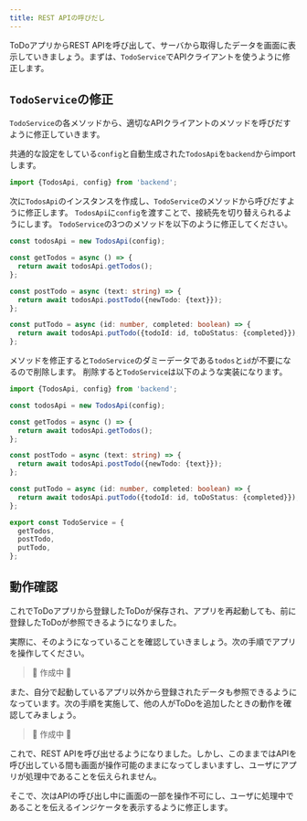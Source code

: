 ```yaml
---
title: REST APIの呼びだし
---
```


ToDoアプリからREST APIを呼び出して、サーバから取得したデータを画面に表示していきましょう。まずは、`TodoService`でAPIクライアントを使うように修正します。

## `TodoService`の修正

`TodoService`の各メソッドから、適切なAPIクライアントのメソッドを呼びだすように修正していきます。

共通的な設定をしている`config`と自動生成された`TodosApi`を`backend`からimportします。

```typescript title="src/service/TodoService.ts"
import {TodosApi, config} from 'backend';
```

次に`TodosApi`のインスタンスを作成し、`TodoService`のメソッドから呼びだすように修正します。
`TodosApi`に`config`を渡すことで、接続先を切り替えられるようにします。
`TodoService`の3つのメソッドを以下のように修正してください。

```typescript
const todosApi = new TodosApi(config);

const getTodos = async () => {
  return await todosApi.getTodos();
};

const postTodo = async (text: string) => {
  return await todosApi.postTodo({newTodo: {text}});
};

const putTodo = async (id: number, completed: boolean) => {
  return await todosApi.putTodo({todoId: id, toDoStatus: {completed}});
};
```

メソッドを修正すると`TodoService`のダミーデータである`todos`と`id`が不要になるので削除します。
削除すると`TodoService`は以下のような実装になります。

```typescript title="src/service/TodoService.ts"
import {TodosApi, config} from 'backend';

const todosApi = new TodosApi(config);

const getTodos = async () => {
  return await todosApi.getTodos();
};

const postTodo = async (text: string) => {
  return await todosApi.postTodo({newTodo: {text}});
};

const putTodo = async (id: number, completed: boolean) => {
  return await todosApi.putTodo({todoId: id, toDoStatus: {completed}});
};

export const TodoService = {
  getTodos,
  postTodo,
  putTodo,
};
```

## 動作確認

これでToDoアプリから登録したToDoが保存され、アプリを再起動しても、前に登録したToDoが参照できるようになりました。

<!--
TODO: APIサーバを再起動したらデータが消えるなら、ここで説明しておく必要あるね。
-->

実際に、そのようになっていることを確認していきましょう。次の手順でアプリを操作してください。

> 🚧 作成中 🚧

<!--
TODO: 起動+ログイン => 一覧① => 登録 => 完了 => アプリ閉じる => 起動+ログイン => 一覧②
      一覧①: 空（全てを選択しても何も表示されない）
      一覧②: 完了しているToDoが１件ある
-->

また、自分で起動しているアプリ以外から登録されたデータも参照できるようになっています。次の手順を実施して、他の人がToDoを追加したときの動作を確認してみましょう。

> 🚧 作成中 🚧

<!--
TODO: 起動+ログイン => 一覧① => 登録 => 完了 => curlなどでToDo追加 => 設定 => 一覧②
      一覧①: 空（全てを選択しても何も表示されない）
      一覧②: 完了しているToDoが１件と、curlで追加したToDoがある
-->

これで、REST APIを呼び出せるようになりました。しかし、このままではAPIを呼び出している間も画面が操作可能のままになってしまいますし、ユーザにアプリが処理中であることを伝えられません。

そこで、次はAPIの呼び出し中に画面の一部を操作不可にし、ユーザに処理中であることを伝えるインジケータを表示するように修正します。
